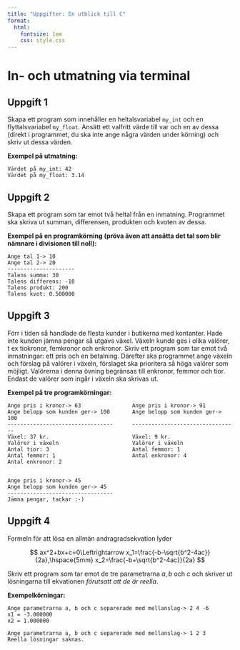 ---
title: "Uppgifter: En utblick till C"
format:
  html:
    fontsize: 1em
    css: style.css
---

# In- och utmatning via terminal

## Uppgift 1

Skapa ett program som innehåller en heltalsvariabel `my_int` och en
flyttalsvariabel `my_float`. Ansätt ett valfritt värde till var och en av dessa
(direkt i programmet, du ska inte ange några värden under körning) och skriv ut
dessa värden.

**Exempel på utmatning:**

```
Värdet på my_int: 42
Värdet på my_float: 3.14
```

## Uppgift 2

Skapa ett program som tar emot två heltal från en inmatning. Programmet ska
skriva ut summan, differensen, produkten och kvoten av dessa.

**Exempel på en programkörning (pröva även att ansätta det tal som blir nämnare
i divisionen till noll):**

```
Ange tal 1-> 10
Ange tal 2-> 20
---------------------
Talens summa: 30
Talens differens: -10
Talens produkt: 200
Talens kvot: 0.500000
```

## Uppgift 3

Förr i tiden så handlade de flesta kunder i butikerna med kontanter. Hade inte
kunden jämna pengar så utgavs växel. Växeln kunde ges i olika valörer, t ex
tiokronor, femkronor och enkronor. Skriv ett program som tar emot två
inmatningar: ett pris och en betalning. Därefter ska programmet ange växeln
och förslag på valörer i växeln, förslaget ska prioritera så höga valörer som
möjligt. Valörerna i denna övning begränsas till enkronor, femmor och tior.
Endast de valörer som ingår i växeln ska skrivas ut.

**Exempel på tre programkörningar:**

```
Ange pris i kronor-> 63                Ange pris i kronor-> 91
Ange belopp som kunden ger-> 100       Ange belopp som kunden ger-> 100
---------------------------------      ---------------------------------
Växel: 37 kr.                          Växel: 9 kr.
Valörer i växeln                       Valörer i växeln
Antal tior: 3                          Antal femmor: 1
Antal femmor: 1                        Antal enkronor: 4
Antal enkronor: 2


Ange pris i kronor-> 45
Ange belopp som kunden ger-> 45
---------------------------------
Jämna pengar, tackar :-)
```

## Uppgift 4

Formeln för att lösa en allmän andragradsekvation lyder

$$
ax^2+bx+c=0\Leftrightarrow x_1=\frac{-b-\sqrt{b^2-4ac}}{2a},\hspace{5mm}
x_2=\frac{-b+\sqrt{b^2-4ac}}{2a}
$$

Skriv ett program som tar emot de tre parametrarna $a,b$ och $c$ och skriver ut
lösningarna till ekvationen *förutsatt att de är reella*.

**Exempelkörningar:**

```
Ange parametrarna a, b och c separerade med mellanslag-> 2 4 -6
x1 = -3.000000
x2 = 1.000000

Ange parametrarna a, b och c separerade med mellanslag-> 1 2 3
Reella lösningar saknas.
```
